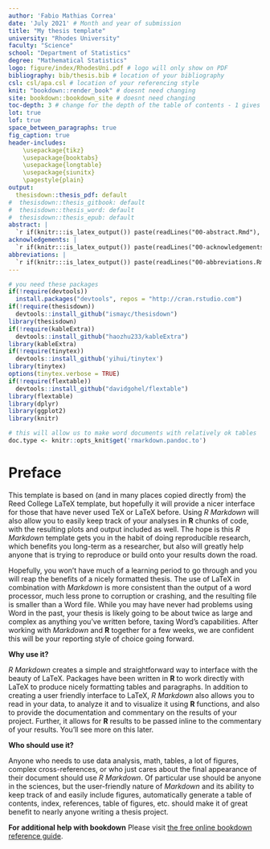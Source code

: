```yaml
---
author: 'Fabio Mathias Correa'
date: 'July 2021' # Month and year of submission
title: "My thesis template"
university: "Rhodes University"
faculty: "Science"
school: "Department of Statistics"
degree: "Mathematical Statistics"
logo: figure/index/RhodesUni.pdf # logo will only show on PDF
bibliography: bib/thesis.bib # location of your bibliography 
csl: csl/apa.csl # location of your referencing style 
knit: "bookdown::render_book" # doesnt need changing 
site: bookdown::bookdown_site # doesnt need changing 
toc-depth: 3 # change for the depth of the table of contents - 1 gives two levels, 2 gives 3 levels etc...
lot: true 
lof: true
space_between_paragraphs: true
fig_caption: true
header-includes:
    \usepackage{tikz}
    \usepackage{booktabs}
    \usepackage{longtable}
    \usepackage{siunitx}
    \pagestyle{plain}
output: 
  thesisdown::thesis_pdf: default
#  thesisdown::thesis_gitbook: default
#  thesisdown::thesis_word: default
#  thesisdown::thesis_epub: default
abstract: |
  `r if(knitr:::is_latex_output()) paste(readLines("00-abstract.Rmd"), collapse = '\n  ')`
acknowledgements: |
  `r if(knitr:::is_latex_output()) paste(readLines("00-acknowledgements.Rmd"), collapse = '\n  ')`
abbreviations: |
  `r if(knitr:::is_latex_output()) paste(readLines("00-abbreviations.Rmd"), collapse = '\n  ')`
---
```


```r
# you need these packages
if(!require(devtools))
  install.packages("devtools", repos = "http://cran.rstudio.com")
if(!require(thesisdown))
  devtools::install_github("ismayc/thesisdown")
library(thesisdown)
if(!require(kableExtra))
  devtools::install_github("haozhu233/kableExtra")
library(kableExtra)
if(!require(tinytex))
  devtools::install_github('yihui/tinytex')
library(tinytex)
options(tinytex.verbose = TRUE)
if(!require(flextable))
  devtools::install_github("davidgohel/flextable")
library(flextable)
library(dplyr)
library(ggplot2)
library(knitr)

# this will allow us to make word documents with relatively ok tables
doc.type <- knitr::opts_knit$get('rmarkdown.pandoc.to')
```

# Preface {.unnumbered}
This template is based on (and in many places copied directly from) the Reed College LaTeX template, but hopefully it will provide a nicer interface for those that have never used TeX or LaTeX before.  Using _R Markdown_ will also allow you to easily keep track of your analyses in **R** chunks of code, with the resulting plots and output included as well.  The hope is this _R Markdown_ template gets you in the habit of doing reproducible research, which benefits you long-term as a researcher, but also will greatly help anyone that is trying to reproduce or build onto your results down the road.

Hopefully, you won't have much of a learning period to go through and you will reap the benefits of a nicely formatted thesis.  The use of LaTeX in combination with _Markdown_ is more consistent than the output of a word processor, much less prone to corruption or crashing, and the resulting file is smaller than a Word file. While you may have never had problems using Word in the past, your thesis is likely going to be about twice as large and complex as anything you've written before, taxing Word's capabilities.  After working with _Markdown_ and **R** together for a few weeks, we are confident this will be your reporting style of choice going forward.

<!-- 
If you're still on the fence about using _R Markdown_, check out the resource for newbies available at <https://ismayc.github.io/rbasics-book/> or email us at <data@reed.edu>. 
-->

**Why use it?**

_R Markdown_ creates a simple and straightforward way to interface with the beauty of LaTeX.  Packages have been written in **R** to work directly with LaTeX to produce nicely formatting tables and paragraphs. In addition to creating a user friendly interface to LaTeX, _R Markdown_ also allows you to read in your data, to analyze it and to visualize it using **R** functions, and also to provide the documentation and commentary on the results of your project.  Further, it allows for **R** results to be passed inline to the commentary of your results.  You'll see more on this later.  

<!-- 
Having your code and commentary all together in one place has a plethora of benefits!
-->

**Who should use it?**

Anyone who needs to use data analysis, math, tables, a lot of figures, complex cross-references, or who just cares about the final appearance of their document should use _R Markdown_. Of particular use should be anyone in the sciences, but the user-friendly nature of _Markdown_ and its ability to keep track of and easily include figures, automatically generate a table of contents, index, references, table of figures, etc. should make it of great benefit to nearly anyone writing a thesis project.

**For additional help with bookdown** 
Please visit [the free online bookdown reference guide](https://bookdown.org/yihui/bookdown/).
